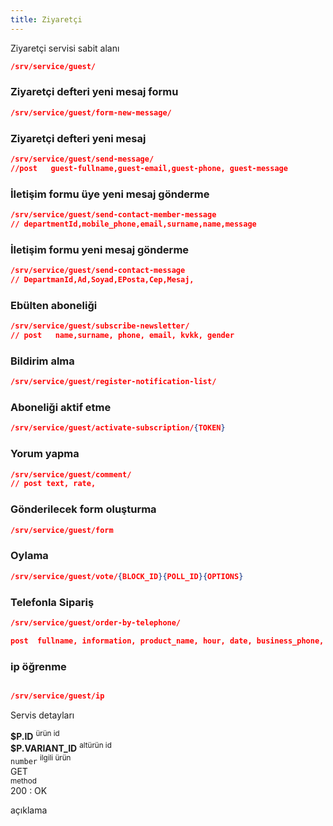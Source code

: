 ```yaml
---
title: Ziyaretçi  
---
```

Ziyaretçi servisi sabit alanı
```json
/srv/service/guest/

```



### Ziyaretçi defteri yeni mesaj formu
```json
/srv/service/guest/form-new-message/

```
### Ziyaretçi defteri yeni mesaj 
```json
/srv/service/guest/send-message/
//post   guest-fullname,guest-email,guest-phone, guest-message

```

### İletişim formu üye yeni mesaj gönderme
```json
/srv/service/guest/send-contact-member-message
// departmentId,mobile_phone,email,surname,name,message

```
### İletişim formu yeni mesaj gönderme
```json
/srv/service/guest/send-contact-message
// DepartmanId,Ad,Soyad,EPosta,Cep,Mesaj,

```
### Ebülten aboneliği

```json
/srv/service/guest/subscribe-newsletter/
// post   name,surname, phone, email, kvkk, gender
```
### Bildirim  alma 

```json
/srv/service/guest/register-notification-list/
```
### Aboneliği aktif etme

```json
/srv/service/guest/activate-subscription/{TOKEN}

```
### Yorum yapma

```json
/srv/service/guest/comment/
// post text, rate, 

```


### Gönderilecek form oluşturma

```json
/srv/service/guest/form

```

### Oylama 

```json
/srv/service/guest/vote/{BLOCK_ID}{POLL_ID}{OPTIONS}

```
### Telefonla Sipariş 

```json
/srv/service/guest/order-by-telephone/

post  fullname, information, product_name, hour, date, business_phone, phone email

```
### ip öğrenme 
```json

/srv/service/guest/ip
```



Servis detayları

<div class="row border rounded m-0">
    <div class="col-3 p-2">
        <strong class="text-primary">$P.ID</strong>
        <sup class="d-block text-gray">ürün id</sup>
    </div>
    <div class="col-3 p-2">
        <strong class="text-primary">$P.VARIANT_ID</strong>
        <sup class="d-block text-gray">altürün id</sup>
    </div>
    <div class="col-4 p-2">
        <code>number</code>
        <sup class="d-block text-gray">ilgili ürün</sup>
    </div>
    <div class="col-5 p-2">
        <div class="badge-rounded-pill">
            GET
        </div>
        <sup class="d-block text-gray">method</sup>
    </div>
</div>
<div class="p-2">
    <div class="response-200"></div><span>200 : OK</span>
    <p class="d-block text-gray pl-1">
        açıklama
    </p>
</div>
